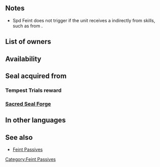 {{SkillPage Tabs}}{{Passive
|type=B
|exclusive=0
|1name=Spd Feint 1
|1tagid=SID_速さの共謀1
|1promotionRarity=4
|1promotionTier=1
|1required=-
|1effect=If a Rally Assist skill is used by unit or targets unit, inflicts Spd-3 on foes in cardinal directions of unit through their next actions.
|1cost=60
|2name=Spd Feint 2
|2tagid=SID_速さの共謀2
|2promotionRarity=5
|2promotionTier=1
|2effect=If a Rally Assist skill is used by unit or targets unit, inflicts Spd-5 on foes in cardinal directions of unit through their next actions.
|2cost=120
|3name=Spd Feint 3
|3tagid=SID_速さの共謀3
|3effect=If a Rally Assist skill is used by unit or targets unit, inflicts Spd-7 on foes in cardinal directions of unit through their next actions.
|3cost=240
|canUseWeapon={{WeaponList|exclude=Staff}}
|canUseMove={{MoveList|all}}
|properties=random_owner,random_inherit_base
}}
==Notes==
{{Penalties}}
* Spd Feint does not trigger if the unit receives a {{SEt|bonus}} indirectly from skills, such as from {{St|Rally Up Atk+}}.
{{CardinalDirections}}

==List of owners==
{{Skill Hero List}}

==Availability==
{{PassiveFocusList}}
{{PassiveDistributionList}}
{{PassiveCombatManualList}}
==Seal acquired from==
===Tempest Trials reward===
{{Tempest Trials seal reward}}
===[[Sacred Seal Forge]]===
{{SealCosts
|seals=Spd Feint 1;Spd Feint 2;Spd Feint 3
|badgeColor=Azure
|costs1=20;100;20
|costs2=60;200;50
|costs3=400;1000;100
}}

==In other languages==
{{OtherLanguages
|japanese=速さの共謀
|german=Ges.-Finte
|spanishEU=Amago Vel
|spanishLA=Amago Vel.
|french=Feinte Vit
|italian=Finta Vel
|chineseTW=速度共謀
|portuguese=Vel. finta
}}

==See also==
* [[Feint Passives]]
{{Seals Navbox}}
{{Passives Navbox|B}}
[[Category:Feint Passives]]